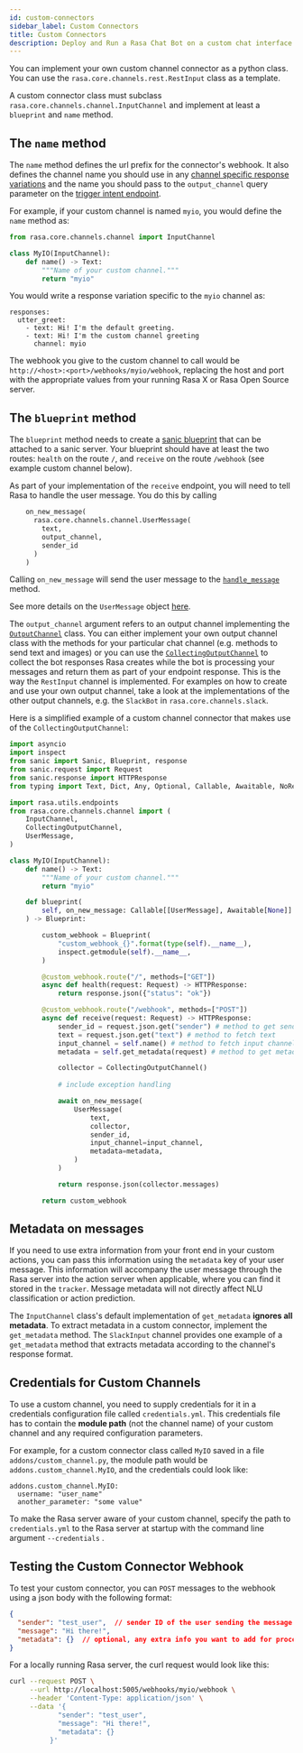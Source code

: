 ```yaml
---
id: custom-connectors
sidebar_label: Custom Connectors
title: Custom Connectors
description: Deploy and Run a Rasa Chat Bot on a custom chat interface
---
```



You can implement your own custom channel connector as a python class. You can
use the `rasa.core.channels.rest.RestInput` class as a template. 

A custom connector class must subclass `rasa.core.channels.channel.InputChannel`
and implement at least a `blueprint` and `name` method. 


## The `name` method

The `name` method defines the url prefix for the connector's webhook. It also defines the channel name you should use 
in any [channel specific response variations](../responses.mdx#channel-specific-response-variations) and the name you
should pass to the `output_channel` query parameter on the [trigger intent endpoint](https://www.rasa.com/docs/rasa/pages/http-api#operation/triggerConversationIntent).

For example, if your custom channel is named `myio`, you would define the `name` method as:

```python title=custom_channel.py
from rasa.core.channels.channel import InputChannel

class MyIO(InputChannel):
    def name() -> Text:
        """Name of your custom channel."""
        return "myio"
```

You would write a response variation specific to the `myio` channel  as:

```yaml-rasa title="domain.yml"
responses:
  utter_greet:
    - text: Hi! I'm the default greeting.
    - text: Hi! I'm the custom channel greeting
      channel: myio
```

The webhook you give to the custom channel to call would be
`http://<host>:<port>/webhooks/myio/webhook`, replacing 
the host and port with the appropriate values from your running Rasa X or Rasa Open Source server.


## The `blueprint` method

The `blueprint` method
needs to create a [sanic blueprint](https://sanicframework.org/en/guide/best-practices/blueprints.html#overview)
that can be attached to a sanic server. 
Your blueprint should have at least the two routes: `health` on the route `/`,
and `receive` on the route `/webhook` (see example custom channel below).

As part of your implementation of the `receive` endpoint, you will need to tell
Rasa to handle the user message. You do this by calling 

```python
    on_new_message(
      rasa.core.channels.channel.UserMessage(
        text,
        output_channel,
        sender_id
      )
    )
```

Calling `on_new_message` will send the user message to the [`handle_message`](https://github.com/RasaHQ/rasa/blob/c922253fe890bb4903329d4ade764e0711d384ec/rasa/core/agent.py#L511_) method.

See more details on the `UserMessage` object [here](https://www.rasa.com/docs/rasa/reference/rasa/core/channels/channel#usermessage-objects).

The `output_channel` argument refers to an output channel implementing the 
[`OutputChannel`](https://www.rasa.com/docs/rasa/reference/rasa/core/channels/channel#outputchannel-objects) class. You can
either implement your own output channel class with the methods for your particular chat channel
(e.g. methods to send text and images) or you can use the
[`CollectingOutputChannel`](https://www.rasa.com/docs/rasa/reference/rasa/core/channels/channel#collectingoutputchannel-objects) 
to collect the bot responses Rasa creates while the bot is processing your messages and return
them as part of your endpoint response. This is the way the `RestInput`
channel is implemented. For examples on how to create and use your own output
channel, take a look at the implementations of the other
output channels, e.g. the `SlackBot` in `rasa.core.channels.slack`.

Here is a simplified example of a custom channel connector that makes use of the `CollectingOutputChannel`:

```python title="custom_channel.py"
import asyncio
import inspect
from sanic import Sanic, Blueprint, response
from sanic.request import Request
from sanic.response import HTTPResponse
from typing import Text, Dict, Any, Optional, Callable, Awaitable, NoReturn

import rasa.utils.endpoints
from rasa.core.channels.channel import (
    InputChannel,
    CollectingOutputChannel,
    UserMessage,
)

class MyIO(InputChannel):
    def name() -> Text:
        """Name of your custom channel."""
        return "myio"

    def blueprint(
        self, on_new_message: Callable[[UserMessage], Awaitable[None]]
    ) -> Blueprint:

        custom_webhook = Blueprint(
            "custom_webhook_{}".format(type(self).__name__),
            inspect.getmodule(self).__name__,
        )

        @custom_webhook.route("/", methods=["GET"])
        async def health(request: Request) -> HTTPResponse:
            return response.json({"status": "ok"})

        @custom_webhook.route("/webhook", methods=["POST"])
        async def receive(request: Request) -> HTTPResponse:
            sender_id = request.json.get("sender") # method to get sender_id 
            text = request.json.get("text") # method to fetch text
            input_channel = self.name() # method to fetch input channel
            metadata = self.get_metadata(request) # method to get metadata

            collector = CollectingOutputChannel()
            
            # include exception handling

            await on_new_message(
                UserMessage(
                    text,
                    collector,
                    sender_id,
                    input_channel=input_channel,
                    metadata=metadata,
                )
            )

            return response.json(collector.messages)

        return custom_webhook
```

## Metadata on messages

If you need to use extra information from your front end in your custom
actions, you can pass this information using the `metadata` key of your user
message. This information will accompany the user message through the Rasa
server into the action server when applicable, where you can find it stored in
the `tracker`. Message metadata will not directly affect NLU classification
or action prediction. 

The `InputChannel` class's default implementation of `get_metadata` **ignores all metadata**.
To extract metadata in a custom connector, implement the `get_metadata` method.
The `SlackInput` channel provides one example of a `get_metadata` method that extracts metadata according to the channel's response format.

## Credentials for Custom Channels

To use a custom channel, you need to supply credentials for it in a credentials configuration file
called `credentials.yml`. 
This credentials file has to contain the **module path** (not the channel name) of your custom channel and
any required configuration parameters. 

For example, for a custom connector class called `MyIO` saved in a file `addons/custom_channel.py`, 
the module path would be `addons.custom_channel.MyIO`, and the credentials could look like:

```yaml-rasa title="credentials.yml"
addons.custom_channel.MyIO:
  username: "user_name"
  another_parameter: "some value"
```

To make the Rasa
server aware of your custom channel, specify the path to `credentials.yml` to the Rasa server at startup with the command line argument `--credentials` .


## Testing the Custom Connector Webhook

To test your custom connector, you can `POST` messages to the webhook using a json body with the following format:

```json
{
  "sender": "test_user",  // sender ID of the user sending the message
  "message": "Hi there!",
  "metadata": {}  // optional, any extra info you want to add for processing in NLU or custom actions
}
```

For a locally running Rasa server, the curl request would look like this:

```bash
curl --request POST \
     --url http://localhost:5005/webhooks/myio/webhook \
     --header 'Content-Type: application/json' \
     --data '{
            "sender": "test_user",
            "message": "Hi there!",
            "metadata": {}
          }'
```


